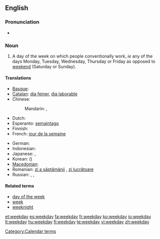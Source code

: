 ==English==

===Pronunciation===
* {{audio|en-us-weekday.ogg|Audio (US)}}

===Noun===
{{en-noun}}

# A day of the week on which people conventionally work, ''ie'' any of the days Monday, Tuesday, Wednesday, Thursday or Friday as opposed to [[weekend]] (Saturday or Sunday).

====Translations====
{{trans-top|weekday}}
* [[Basque]]: {{t|eu|astegun|xs=Basque}}
* [[Catalan]]: [[dia feiner]], [[dia laborable]]
* Chinese:
*: Mandarin: {{t|zh|平日|tr=píngrì|sc=Hani}}, {{t|zh|平常日|tr=píngchángrì|sc=Hani}}
* Dutch: {{t+|nl|werkdag|m}}
* Esperanto: [[semajntago]]
* Finnish: {{t-|fi|arkipäivä}}
* French: [[jour de la semaine]] {{f}}
{{trans-mid}}
* German: {{t+|de|Wochentag|m}}
* Indonesian: {{t|id|hari biasa}}
* Japanese: {{t-|ja|平日|tr=heijitsu}},  {{t|ja|ウィークデー|tr=wīkudē}}
* Korean: {{t|ko|평일|tr=pyeongil|sc=Kore}} ({{t|ko|平日|sc=Kore}})
* [[Macedonian]]: {{t|mk|делник|m|tr=délnik}}
* Romanian: [[zi a săptămânii]] {{f}}, [[zi lucrătoare]] {{f}}
* Russian: {{t|ru|рабочий день|m|tr=rabóčij den'}},  {{t|ru|будний день|m|tr=búdnij den'}},  {{t|ru|будни|p|tr=búdni}}
{{trans-bottom}}

====Related terms====
* [[day of the week]]
* [[week]]
* [[weeknight]]

[[Category:Calendar terms]]

[[et:weekday]]
[[es:weekday]]
[[fa:weekday]]
[[fr:weekday]]
[[ko:weekday]]
[[io:weekday]]
[[lt:weekday]]
[[hu:weekday]]
[[fi:weekday]]
[[te:weekday]]
[[vi:weekday]]
[[zh:weekday]]